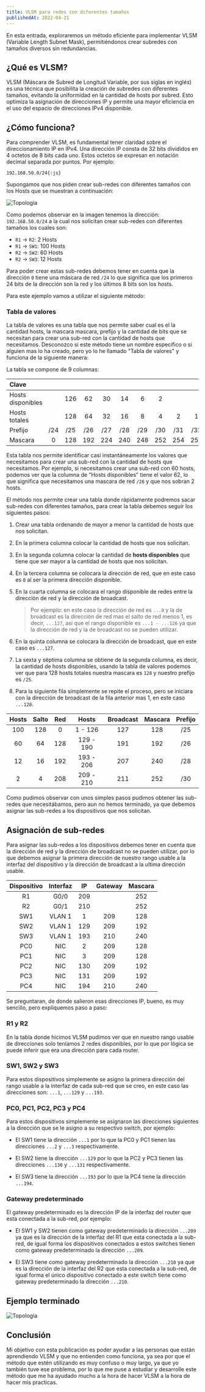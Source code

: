 ```yaml
---
title: VLSM para redes con diferentes tamaños
publishedAt: 2022-04-21
---
```


En esta entrada, exploraremos un método eficiente para implementar VLSM (Variable Length Subnet Mask), permitiéndonos crear subredes con tamaños diversos sin redundancias.

## ¿Qué es VLSM?

VLSM (Máscara de Subred de Longitud Variable, por sus siglas en inglés) es una técnica que posibilita la creación de subredes con diferentes tamaños, evitando la uniformidad en la cantidad de hosts por subred. Esto optimiza la asignación de direcciones IP y permite una mayor eficiencia en el uso del espacio de direcciones IPv4 disponible.

## ¿Cómo funciona?

Para comprender VLSM, es fundamental tener claridad sobre el direccionamiento IP en IPv4. Una dirección IP consta de 32 bits divididos en 4 octetos de 8 bits cada uno. Estos octetos se expresan en notación decimal separada por puntos. Por ejemplo:

`192.168.50.0/24{:js}`

Supongamos que nos piden crear sub-redes con diferentes tamaños con los Hosts que se muestran a continuación:

![Topología](./vlsm-esquema.png)

Como podemos observar en la imagen tenemos la dirección: `192.168.50.0/24` a la cual nos solicitan crear sub-redes con diferentes tamaños los cuales son:

- `R1` -> `R2`: 2 Hosts
- `R1` -> `SW1`: 100 Hosts
- `R2` -> `SW2`: 60 Hosts
- `R2` -> `SW3`: 12 Hosts

Para poder crear estas sub-redes debemos tener en cuenta que la dirección `0` tiene una máscara de red `/24` lo que significa que los primeros 24 bits de la dirección son la red y los últimos 8 bits son los hosts.

Para este ejemplo vamos a utilizar el siguiente método:

### Tabla de valores

La tabla de valores es una tabla que nos permite saber cual es el la cantidad hosts, la mascara mascara, prefijo y la cantidad de bits que se necesitan para crear una sub-red con la cantidad de hosts que necesitamos. Desconozco si este método tiene un nombre especifico o si alguien mas lo ha creado, pero yo lo he llamado "Tabla de valores" y funciona de la siguiente manera:

La tabla se compone de 9 columnas:

| Clave             |     |     |     |     |     |     |     |     |     |
| :---------------- | :-: | :-: | :-: | :-: | :-: | :-: | :-: | :-: | :-: |
| Hosts disponibles |     | 126 | 62  | 30  | 14  |  6  |  2  |     |     |
| Hosts totales     |     | 128 | 64  | 32  | 16  |  8  |  4  |  2  |  1  |
| Prefijo           | /24 | /25 | /26 | /27 | /28 | /29 | /30 | /31 | /32 |
| Mascara           |  0  | 128 | 192 | 224 | 240 | 248 | 252 | 254 | 255 |

Esta tabla nos permite identificar casi instantáneamente los valores que necesitamos para crear una sub-red con la cantidad de hosts que necesitamos. Por ejemplo, si necesitamos crear una sub-red con 60 hosts, podemos ver que la columna de "Hosts disponibles" tiene el valor 62, lo que significa que necesitamos una mascara de red `/26` y que nos sobran 2 hosts.

El método nos permite crear una tabla donde rápidamente podremos sacar sub-redes con diferentes tamaños, para crear la tabla debemos seguir los siguientes pasos:

1. Crear una tabla ordenando de mayor a menor la cantidad de hosts que nos solicitan.
2. En la primera columna colocar la cantidad de hosts que nos solicitan.
3. En la segunda columna colocar la cantidad de **hosts disponibles** que tiene que ser mayor a la cantidad de hosts que nos solicitan.
4. En la tercera columna se colocara la dirección de red, que en este caso es `0` al ser la primera dirección disponible.
5. En la cuarta columna se colocara el rango disponible de redes entre la dirección de red y la dirección de broadcast.
   > Por ejemplo: en este caso la dirección de red es `...0` y la de broadcast es la dirección de red mas el salto de red menos 1, es decir, `...127`, asi que el rango disponible es `...1 - ...126` ya que la dirección de red y la de broadcast no se pueden utilizar.
6. En la quinta columna se colocara la dirección de broadcast, que en este caso es `...127`.

7. La sexta y séptima columna se obtiene de la segunda columna, es decir, la cantidad de hosts disponibles, usando la tabla de valores podemos ver que para 128 hosts totales nuestra mascara es `128` y nuestro prefijo es `/25`.

8. Para la siguiente fila simplemente se repite el proceso, pero se iniciara con la dirección de broadcast de la fila anterior mas 1, en este caso `...128`.

| Hosts | Salto | Red |   Hosts   | Broadcast | Mascara | Prefijo |
| :---: | :---: | :-: | :-------: | :-------: | :-----: | :-----: |
|  100  |  128  |  0  |  1 - 126  |    127    |   128   |   /25   |
|  60   |  64   | 128 | 129 - 190 |    191    |   192   |   /26   |
|  12   |  16   | 192 | 193 - 206 |    207    |   240   |   /28   |
|   2   |   4   | 208 | 209 - 210 |    211    |   252   |   /30   |

Como pudimos observar con unos simples pasos pudimos obtener las sub-redes que necesitábamos, pero aun no hemos terminado, ya que debemos asignar las sub-redes a los dispositivos que nos solicitan.

## Asignación de sub-redes

Para asignar las sub-redes a los dispositivos debemos tener en cuenta que la dirección de red y la dirección de broadcast no se pueden utilizar, por lo que debemos asignar la primera dirección de nuestro rango usable a la interfaz del dispositivo y la dirección de broadcast a la ultima dirección usable.

| Dispositivo | Interfaz | IP  | Gateway | Mascara |
| :---------: | :------: | :-: | :-----: | :-----: |
|     R1      |   G0/0   | 209 |         |   252   |
|     R2      |   G0/1   | 210 |         |   252   |
|     SW1     |  VLAN 1  |  1  |   209   |   128   |
|     SW2     |  VLAN 1  | 129 |   209   |   192   |
|     SW3     |  VLAN 1  | 193 |   210   |   240   |
|     PC0     |   NIC    |  2  |   209   |   128   |
|     PC1     |   NIC    |  3  |   209   |   128   |
|     PC2     |   NIC    | 130 |   209   |   192   |
|     PC3     |   NIC    | 131 |   209   |   192   |
|     PC4     |   NIC    | 194 |   210   |   240   |

Se preguntaran, de donde salieron esas direcciones IP, bueno, es muy sencillo, pero expliquemos paso a paso:

### R1 y R2

En la tabla donde hicimos VLSM pudimos ver que en nuestro rango usable de direcciones solo teníamos 2 redes disponibles, por lo que por lógica se puede inferir que era una dirección para cada router.

### SW1, SW2 y SW3

Para estos dispositivos simplemente se asigno la primera dirección del rango usable a la interfaz de cada sub-red que se creo, en este caso las direcciones son: `...1`, `...129` y `...193`.

### PC0, PC1, PC2, PC3 y PC4

Para estos dispositivos simplemente se asignaron las direcciones siguientes a la dirección que se le asigno a su respectivo switch, por ejemplo:

- El SW1 tiene la dirección `...1` por lo que la PC0 y PC1 tienen las direcciones `...2` y `...3` respectivamente.

- El SW2 tiene la dirección `...129` por lo que la PC2 y PC3 tienen las direcciones `...130` y `...131` respectivamente.

- El SW3 tiene la dirección `...193` por lo que la PC4 tiene la dirección `...194`.

### Gateway predeterminado

El gateway predeterminado es la dirección IP de la interfaz del router que esta conectada a la sub-red, por ejemplo:

- El SW1 y SW2 tienen como gateway predeterminado la dirección `...209` ya que es la dirección de la interfaz del R1 que esta conectada a la sub-red, de igual forma los dispositivos conectados a estos switches tienen como gateway predeterminado la dirección `...209`.

- El SW3 tiene como gateway predeterminado la dirección `...210` ya que es la dirección de la interfaz del R2 que esta conectada a la sub-red, de igual forma el único dispositivo conectado a este switch tiene como gateway predeterminado la dirección `...210`.

## Ejemplo terminado

![Topología](./vlsm-terminado.png)

## Conclusión

Mi objetivo con esta publicación es poder ayudar a las personas que están aprendiendo VLSM y que no entienden como funciona, ya sea por que el método que estén utilizando es muy confuso o muy largo, ya que yo también tuve ese problema, por lo que me puse a estudiar y desarrolle este método que me ha ayudado mucho a la hora de hacer VLSM a la hora de hacer mis practicas.

